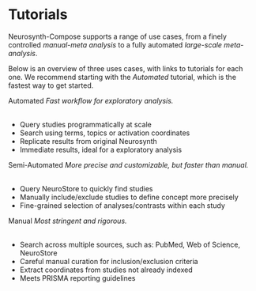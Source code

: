 
# Tutorials




Neurosynth-Compose supports a range of use cases, from a finely controlled *manual-meta analysis* to a fully automated *large-scale meta-analysis*.


Below is an overview of three uses cases, with links to tutorials for each one. We recommend starting with the *Automated* tutorial, which is the fastest way to get started.


<div style={{ display: 'flex' }}>
    <Link to="tutorial/large-scale" style={{ textDecoration: 'none' }} style={{ width: '100%', display: 'flex', marginRight: '30px', cursor: 'pointer' }}>
        <Card style={{ borderRadius: '8px' }}>
        <CardContent>
            <Typography variant="h5" component="h2" gutterBottom>
            Automated
            </Typography>
            <Typography variant="body1" gutterBottom>
            <em>Fast workflow for exploratory analysis.</em><br/><br/>
                <ul>
                    <li>Query studies programmatically at scale</li>
                    <li>Search using terms, topics or activation coordinates</li>
                    <li>Replicate results from original Neurosynth</li>
                    <li>Immediate results, ideal for a exploratory analysis</li>
                </ul>
            </Typography>
        </CardContent>
        </Card>
    </Link>
    <Link to="tutorial/semi-automated" style={{ textDecoration: 'none' }} style={{ width: '100%', display: 'flex', marginRight: '30px',cursor: 'pointer' }}>
        <Card style={{ borderRadius: '8px' }}>
        <CardContent>
            <Typography variant="h5" component="h2" gutterBottom>
            Semi-Automated
            </Typography>
            <Typography variant="body1" gutterBottom>
            <em>More precise and customizable, but faster than manual.</em><br/><br/>
                <ul>
                    <li>Query NeuroStore to quickly find studies</li>
                    <li>Manually include/exclude studies to define concept more precisely</li>
                    <li>Fine-grained selection of analyses/contrasts within each study</li>
                </ul>
            </Typography>
        </CardContent>
        </Card>
    </Link>
    <Link to="tutorial/manual" style={{ textDecoration: 'none' }} style={{ width: '100%', display: 'flex', marginRight: '30px', cursor: 'pointer' }}>
        <Card style={{ borderRadius: '8px' }}>
        <CardContent>
            <Typography variant="h5" component="h2" gutterBottom>
            Manual
            </Typography>
            <Typography variant="body1" gutterBottom>
            <em>Most stringent and rigorous.</em><br/><br/>
                <ul>
                    <li>Search across multiple sources, such as: PubMed, Web of Science, NeuroStore</li>
                    <li>Careful manual curation for inclusion/exclusion criteria</li>
                    <li>Extract coordinates from studies not already indexed</li>
                    <li>Meets PRISMA reporting guidelines</li>
                </ul>
            </Typography>
        </CardContent>
        </Card>
    </Link>
</div>